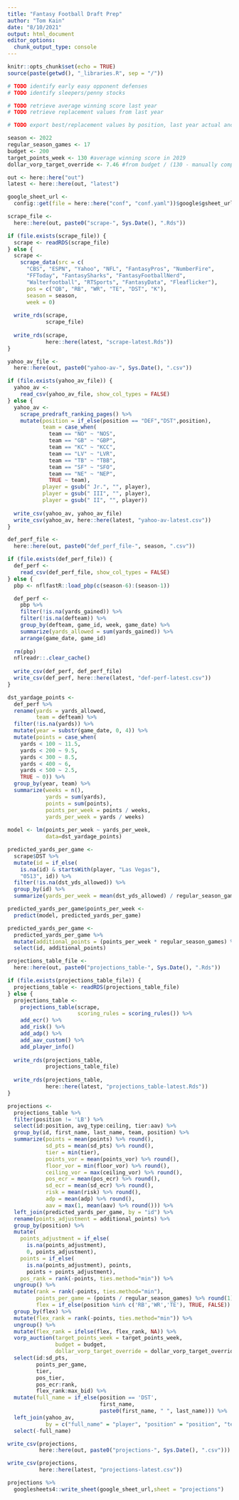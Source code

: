 ```yaml
---
title: "Fantasy Football Draft Prep"
author: "Tom Kain"
date: "8/10/2021"
output: html_document
editor_options: 
  chunk_output_type: console
---
```


```r
knitr::opts_chunk$set(echo = TRUE)
source(paste(getwd(), "_libraries.R", sep = "/"))
```

```r
# TODO identify early easy opponent defenses
# TODO identify sleepers/penny stocks

# TODO retrieve average winning score last year
# TODO retrieve replacement values from last year

# TODO export best/replacement values by position, last year actual and this year projected

season <- 2022
regular_season_games <- 17
budget <- 200
target_points_week <- 130 #average winning score in 2019
dollar_vorp_target_override <- 7.46 #from budget / (130 - manually computed replacement values from 2019)

out <- here::here("out")
latest <- here::here(out, "latest")

google_sheet_url <- 
  config::get(file = here::here("conf", "conf.yaml"))$google$gsheet_url
```

```r
scrape_file <- 
  here::here(out, paste0("scrape-", Sys.Date(), ".Rds"))

if (file.exists(scrape_file)) {
  scrape <- readRDS(scrape_file)
} else {
  scrape <- 
    scrape_data(src = c(
      "CBS", "ESPN", "Yahoo", "NFL", "FantasyPros", "NumberFire", 
      "FFToday", "FantasySharks", "FantasyFootballNerd", 
      "Walterfootball", "RTSports", "FantasyData", "Fleaflicker"), 
      pos = c("QB", "RB", "WR", "TE", "DST", "K"),
      season = season, 
      week = 0)
  
  write_rds(scrape, 
            scrape_file)
  
  write_rds(scrape, 
            here::here(latest, "scrape-latest.Rds"))
}
```

```r

yahoo_av_file <-
  here::here(out, paste0("yahoo-av-", Sys.Date(), ".csv"))

if (file.exists(yahoo_av_file)) {
  yahoo_av <- 
    read_csv(yahoo_av_file, show_col_types = FALSE)
} else {
  yahoo_av <- 
    scrape_predraft_ranking_pages() %>% 
    mutate(position = if_else(position == "DEF","DST",position),
           team = case_when(
             team == "NO" ~ "NOS",
             team == "GB" ~ "GBP",
             team == "KC" ~ "KCC",
             team == "LV" ~ "LVR",
             team == "TB" ~ "TBB",
             team == "SF" ~ "SFO",
             team == "NE" ~ "NEP",
             TRUE ~ team),
           player = gsub(" Jr.", "", player),
           player = gsub(" III", "", player),
           player = gsub(" II", "", player))
  
  write_csv(yahoo_av, yahoo_av_file)
  write_csv(yahoo_av, here::here(latest, "yahoo-av-latest.csv"))
}
```

```r
def_perf_file <-
  here::here(out, paste0("def_perf_file-", season, ".csv"))

if (file.exists(def_perf_file)) {
  def_perf <- 
    read_csv(def_perf_file, show_col_types = FALSE)
} else {
  pbp <- nflfastR::load_pbp(c(season-6):(season-1))

  def_perf <-
    pbp %>% 
    filter(!is.na(yards_gained)) %>% 
    filter(!is.na(defteam)) %>% 
    group_by(defteam, game_id, week, game_date) %>% 
    summarize(yards_allowed = sum(yards_gained)) %>% 
    arrange(game_date, game_id)
  
  rm(pbp)
  nflreadr::.clear_cache()
  
  write_csv(def_perf, def_perf_file)
  write_csv(def_perf, here::here(latest, "def-perf-latest.csv"))
}

dst_yardage_points <-
  def_perf %>%
  rename(yards = yards_allowed,
         team = defteam) %>% 
  filter(!is.na(yards)) %>% 
  mutate(year = substr(game_date, 0, 4)) %>% 
  mutate(points = case_when(
    yards < 100 ~ 11.5,
    yards < 200 ~ 9.5,
    yards < 300 ~ 8.5,
    yards < 400 ~ 6,
    yards < 500 ~ 2.5,
    TRUE ~ 0)) %>% 
  group_by(year, team) %>% 
  summarize(weeks = n(),
            yards = sum(yards),
            points = sum(points),
            points_per_week = points / weeks,
            yards_per_week = yards / weeks)
  
model <- lm(points_per_week ~ yards_per_week,
            data=dst_yardage_points)

predicted_yards_per_game <- 
  scrape$DST %>% 
  mutate(id = if_else(
    is.na(id) & startsWith(player, "Las Vegas"),
    "0513", id)) %>% 
  filter(!is.na(dst_yds_allowed)) %>% 
  group_by(id) %>% 
  summarize(yards_per_week = mean(dst_yds_allowed) / regular_season_games)

predicted_yards_per_game$points_per_week <- 
  predict(model, predicted_yards_per_game)

predicted_yards_per_game <-
  predicted_yards_per_game %>% 
  mutate(additional_points = (points_per_week * regular_season_games) %>% round()) %>% 
  select(id, additional_points)
```

```r
projections_table_file <- 
  here::here(out, paste0("projections_table-", Sys.Date(), ".Rds"))

if (file.exists(projections_table_file)) {
  projections_table <- readRDS(projections_table_file)
} else {
  projections_table <- 
    projections_table(scrape,
                      scoring_rules = scoring_rules()) %>% 
    add_ecr() %>% 
    add_risk() %>%
    add_adp() %>% 
    add_aav_custom() %>% 
    add_player_info()
  
  write_rds(projections_table, 
            projections_table_file)
  
  write_rds(projections_table, 
            here::here(latest, "projections_table-latest.Rds"))
}
```

```r
projections <-
  projections_table %>%
  filter(position != 'LB') %>% 
  select(id:position, avg_type:ceiling, tier:aav) %>% 
  group_by(id, first_name, last_name, team, position) %>% 
  summarize(points = mean(points) %>% round(),
            sd_pts = mean(sd_pts) %>% round(),
            tier = min(tier),
            points_vor = mean(points_vor) %>% round(),
            floor_vor = min(floor_vor) %>% round(),
            ceiling_vor = max(ceiling_vor) %>% round(),
            pos_ecr = mean(pos_ecr) %>% round(),
            sd_ecr = mean(sd_ecr) %>% round(),
            risk = mean(risk) %>% round(),
            adp = mean(adp) %>% round(),
            aav = max(1, mean(aav) %>% round())) %>% 
  left_join(predicted_yards_per_game, by = "id") %>%
  rename(points_adjustment = additional_points) %>% 
  group_by(position) %>% 
  mutate(
    points_adjustment = if_else(
      is.na(points_adjustment), 
      0, points_adjustment),
    points = if_else(
      is.na(points_adjustment), points,
      points + points_adjustment),
    pos_rank = rank(-points, ties.method="min")) %>% 
  ungroup() %>% 
  mutate(rank = rank(-points, ties.method="min"),
         points_per_game = (points / regular_season_games) %>% round(1),
         flex = if_else(position %in% c('RB','WR','TE'), TRUE, FALSE)) %>% 
  group_by(flex) %>% 
  mutate(flex_rank = rank(-points, ties.method="min")) %>% 
  ungroup() %>% 
  mutate(flex_rank = ifelse(flex, flex_rank, NA)) %>% 
  vorp_auction(target_points_week = target_points_week,
               budget = budget,
               dollar_vorp_target_override = dollar_vorp_target_override) %>% 
  select(id:sd_pts, 
         points_per_game, 
         tier, 
         pos_tier, 
         pos_ecr:rank, 
         flex_rank:max_bid) %>% 
  mutate(full_name = if_else(position == 'DST',
                             first_name,
                             paste0(first_name, " ", last_name))) %>% 
  left_join(yahoo_av, 
            by = c("full_name" = "player", "position" = "position", "team" = "team")) %>% 
  select(-full_name)

write_csv(projections, 
          here::here(out, paste0("projections-", Sys.Date(), ".csv")))

write_csv(projections, 
          here::here(latest, "projections-latest.csv"))
```

```r
projections %>% 
  googlesheets4::write_sheet(google_sheet_url,sheet = "projections")
```
